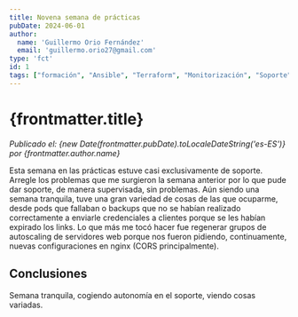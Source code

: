 ```yaml
---
title: Novena semana de prácticas
pubDate: 2024-06-01
author: 
  name: 'Guillermo Orio Fernández'
  email: 'guillermo.orio27@gmail.com'
type: 'fct'
id: 1
tags: ["formación", "Ansible", "Terraform", "Monitorización", "Soporte"]
---
```

# {frontmatter.title}
*Publicado el: {new Date(frontmatter.pubDate).toLocaleDateString('es-ES')} por {frontmatter.author.name}*

Esta semana en las prácticas estuve casi exclusivamente de soporte. Arregle los problemas que me surgieron la semana anterior por lo que pude dar soporte,
de manera supervisada, sin problemas. Aún siendo una semana tranquila, tuve una gran variedad de cosas de las que ocuparme, desde pods que fallaban o backups que no se habían realizado correctamente
a enviarle credenciales a clientes porque se les habían expirado los links. Lo que más me tocó hacer fue regenerar grupos de autoscaling de servidores web porque nos fueron pidiendo, continuamente, nuevas
configuraciones en nginx (CORS principalmente).
## Conclusiones
Semana tranquila, cogiendo autonomía en el soporte, viendo cosas variadas.